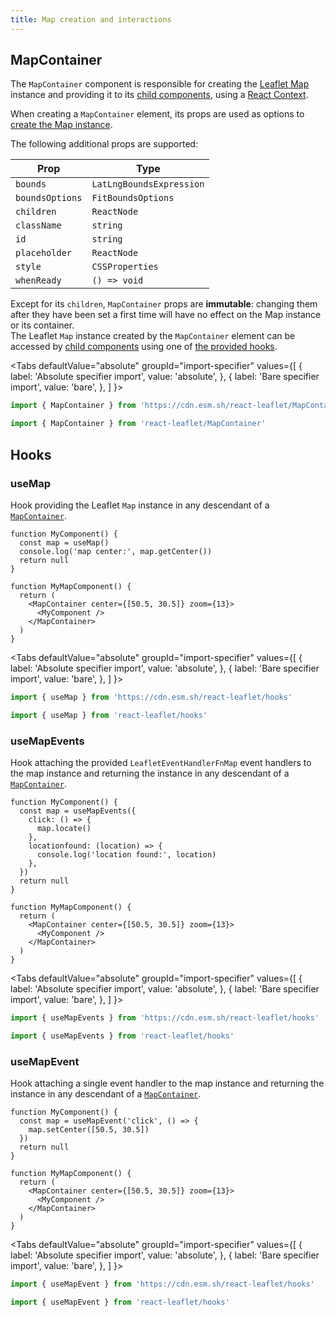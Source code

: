 ```yaml
---
title: Map creation and interactions
---
```



## MapContainer

The `MapContainer` component is responsible for creating the [Leaflet Map](https://leafletjs.com/reference.html#map) instance and providing it to its [child components](api-components.mdx), using a [React Context](https://reactjs.org/docs/context.html).

When creating a `MapContainer` element, its props are used as options to [create the Map instance](https://leafletjs.com/reference.html#map-l-map).

The following additional props are supported:

| Prop            | Type                     |
| --------------- | ------------------------ |
| `bounds`        | `LatLngBoundsExpression` |
| `boundsOptions` | `FitBoundsOptions`       |
| `children`      | `ReactNode`              |
| `className`     | `string`                 |
| `id`            | `string`                 |
| `placeholder`   | `ReactNode`              |
| `style`         | `CSSProperties`          |
| `whenReady`     | `() => void`             |

Except for its `children`, `MapContainer` props are **immutable**: changing them after they have been set a first time will have no effect on the Map instance or its container.  
The Leaflet `Map` instance created by the `MapContainer` element can be accessed by [child components](api-components.mdx) using one of [the provided hooks](#hooks).

<Tabs
  defaultValue="absolute"
  groupId="import-specifier"
  values={[
    { label: 'Absolute specifier import', value: 'absolute', },
    { label: 'Bare specifier import', value: 'bare', },
  ]
}>
<TabItem value="absolute">

```js
import { MapContainer } from 'https://cdn.esm.sh/react-leaflet/MapContainer'
```

</TabItem>
<TabItem value="bare">

```js
import { MapContainer } from 'react-leaflet/MapContainer'
```

</TabItem>
</Tabs>

## Hooks

### useMap

Hook providing the Leaflet `Map` instance in any descendant of a [`MapContainer`](#mapcontainer).

```tsx
function MyComponent() {
  const map = useMap()
  console.log('map center:', map.getCenter())
  return null
}

function MyMapComponent() {
  return (
    <MapContainer center={[50.5, 30.5]} zoom={13}>
      <MyComponent />
    </MapContainer>
  )
}
```

<Tabs
  defaultValue="absolute"
  groupId="import-specifier"
  values={[
    { label: 'Absolute specifier import', value: 'absolute', },
    { label: 'Bare specifier import', value: 'bare', },
  ]
}>
<TabItem value="absolute">

```js
import { useMap } from 'https://cdn.esm.sh/react-leaflet/hooks'
```

</TabItem>
<TabItem value="bare">

```js
import { useMap } from 'react-leaflet/hooks'
```

</TabItem>
</Tabs>

### useMapEvents

Hook attaching the provided `LeafletEventHandlerFnMap` event handlers to the map instance and returning the instance in any descendant of a [`MapContainer`](#mapcontainer).

```tsx
function MyComponent() {
  const map = useMapEvents({
    click: () => {
      map.locate()
    },
    locationfound: (location) => {
      console.log('location found:', location)
    },
  })
  return null
}

function MyMapComponent() {
  return (
    <MapContainer center={[50.5, 30.5]} zoom={13}>
      <MyComponent />
    </MapContainer>
  )
}
```

<Tabs
  defaultValue="absolute"
  groupId="import-specifier"
  values={[
    { label: 'Absolute specifier import', value: 'absolute', },
    { label: 'Bare specifier import', value: 'bare', },
  ]
}>
<TabItem value="absolute">

```js
import { useMapEvents } from 'https://cdn.esm.sh/react-leaflet/hooks'
```

</TabItem>
<TabItem value="bare">

```js
import { useMapEvents } from 'react-leaflet/hooks'
```

</TabItem>
</Tabs>

### useMapEvent

Hook attaching a single event handler to the map instance and returning the instance in any descendant of a [`MapContainer`](#mapcontainer).

```tsx
function MyComponent() {
  const map = useMapEvent('click', () => {
    map.setCenter([50.5, 30.5])
  })
  return null
}

function MyMapComponent() {
  return (
    <MapContainer center={[50.5, 30.5]} zoom={13}>
      <MyComponent />
    </MapContainer>
  )
}
```

<Tabs
  defaultValue="absolute"
  groupId="import-specifier"
  values={[
    { label: 'Absolute specifier import', value: 'absolute', },
    { label: 'Bare specifier import', value: 'bare', },
  ]
}>
<TabItem value="absolute">

```js
import { useMapEvent } from 'https://cdn.esm.sh/react-leaflet/hooks'
```

</TabItem>
<TabItem value="bare">

```js
import { useMapEvent } from 'react-leaflet/hooks'
```

</TabItem>
</Tabs>
